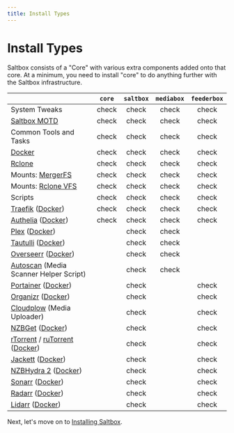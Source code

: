 ```yaml
---
title: Install Types
---
```



# Install Types

Saltbox consists of a "Core" with various extra components added onto that core.  At a minimum, you need to install "core" to do anything further with the Saltbox infrastructure.

|                                                                                                                                                                    |       `core`       |     `saltbox`      |     `mediabox`     |    `feederbox`     |
|:-------------------------------------------------------------------------------------------------------------------------------------------------------------------|:------------------:|:------------------:|:------------------:|:------------------:|
| System Tweaks                                                                                                                                                      | <Icon>check</Icon> | <Icon>check</Icon> | <Icon>check</Icon> | <Icon>check</Icon> |
| [Saltbox MOTD](https://github.com/saltyorg/motd)                                                                                                                   | <Icon>check</Icon> | <Icon>check</Icon> | <Icon>check</Icon> | <Icon>check</Icon> |
| Common Tools and Tasks                                                                                                                                             | <Icon>check</Icon> | <Icon>check</Icon> | <Icon>check</Icon> | <Icon>check</Icon> |
| [Docker](https://www.docker.com/community-edition)                                                                                                                 | <Icon>check</Icon> | <Icon>check</Icon> | <Icon>check</Icon> | <Icon>check</Icon> |
| [Rclone](https://rclone.org)                                                                                                                                       | <Icon>check</Icon> | <Icon>check</Icon> | <Icon>check</Icon> | <Icon>check</Icon> |
| Mounts: [MergerFS](https://github.com/trapexit/mergerfs)                                                                                                           | <Icon>check</Icon> | <Icon>check</Icon> | <Icon>check</Icon> | <Icon>check</Icon> |
| Mounts: [Rclone VFS](https://rclone.org/commands/rclone_mount/#vfs-virtual-file-system)                                                                            | <Icon>check</Icon> | <Icon>check</Icon> | <Icon>check</Icon> | <Icon>check</Icon> |
| Scripts                                                                                                                                                            | <Icon>check</Icon> | <Icon>check</Icon> | <Icon>check</Icon> | <Icon>check</Icon> |
| [Traefik](https://traefik.io/traefik/) ([Docker](https://hub.docker.com/_/traefik/))                                                                               | <Icon>check</Icon> | <Icon>check</Icon> | <Icon>check</Icon> | <Icon>check</Icon> |
| [Authelia](https://www.authelia.com/) ([Docker](https://hub.docker.com/r/authelia/authelia))                                                                       | <Icon>check</Icon> | <Icon>check</Icon> | <Icon>check</Icon> | <Icon>check</Icon> |
| [Plex](https://www.plex.tv) ([Docker](https://github.com/plexinc/pms-docker))                                                                                      |                    | <Icon>check</Icon> | <Icon>check</Icon> |                    |
| [Tautulli](http://tautulli.com/) ([Docker](https://github.com/Tautulli/Tautulli-Docker))                                                                           |                    | <Icon>check</Icon> | <Icon>check</Icon> |                    |
| [Overseerr](https://docs.overseerr.dev/)  ([Docker](https://github.com/sct/overseerr))                                                                             |                    | <Icon>check</Icon> | <Icon>check</Icon> |                    |
| [Autoscan](https://github.com/Cloudbox/autoscan) (Media Scanner Helper Script)                                                                                     |                    | <Icon>check</Icon> | <Icon>check</Icon> |                    |
| [Portainer](https://portainer.io) ([Docker](https://hub.docker.com/r/portainer/portainer/))                                                                        |                    | <Icon>check</Icon> |                    | <Icon>check</Icon> |
| [Organizr](https://github.com/causefx/Organizr) ([Docker](https://hub.docker.com/r/organizr/organizr))                                                             |                    | <Icon>check</Icon> |                    | <Icon>check</Icon> |
| [Cloudplow](https://github.com/l3uddz/cloudplow) (Media Uploader)                                                                                                  |                    | <Icon>check</Icon> |                    | <Icon>check</Icon> |
| [NZBGet](https://nzbget.net) ([Docker](https://github.com/hotio/docker-nzbget))                                                                                    |                    | <Icon>check</Icon> |                    | <Icon>check</Icon> |
| [rTorrent](https://github.com/rakshasa/rtorrent) / [ruTorrent](https://github.com/Novik/ruTorrent) ([Docker](https://github.com/horjulf/docker-rutorrent-autodl))  |                    | <Icon>check</Icon> |                    | <Icon>check</Icon> |
| [Jackett](https://github.com/Jackett/Jackett) ([Docker](https://github.com/hotio/docker-jackett))                                                                  |                    | <Icon>check</Icon> |                    | <Icon>check</Icon> |
| [NZBHydra 2](https://github.com/theotherp/nzbhydra2) ([Docker](https://github.com/hotio/docker-nzbhydra2))                                                         |                    | <Icon>check</Icon> |                    | <Icon>check</Icon> |
| [Sonarr](https://sonarr.tv) ([Docker](https://github.com/hotio/docker-sonarr))                                                                                     |                    | <Icon>check</Icon> |                    | <Icon>check</Icon> |
| [Radarr](https://radarr.video) ([Docker](https://github.com/hotio/docker-radarr))                                                                                  |                    | <Icon>check</Icon> |                    | <Icon>check</Icon> |
| [Lidarr](https://lidarr.audio) ([Docker](https://github.com/hotio/docker-lidarr))                                                                                  |                    | <Icon>check</Icon> |                    | <Icon>check</Icon> |

Next, let's move on to [Installing Saltbox](/saltbox/install).
